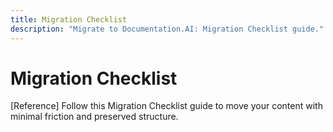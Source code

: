 ```yaml
---
title: Migration Checklist
description: "Migrate to Documentation.AI: Migration Checklist guide."
---
```


# Migration Checklist

[Reference] Follow this Migration Checklist guide to move your content with minimal friction and preserved structure.
